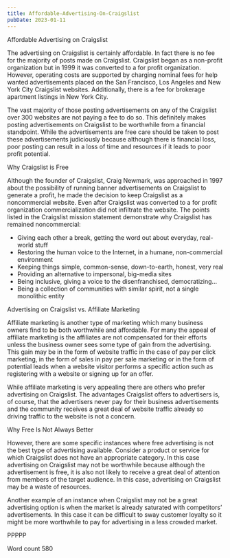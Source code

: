 ```yaml
---
title: Affordable-Advertising-On-Craigslist
pubDate: 2023-01-11
---
```


Affordable Advertising on Craigslist

The advertising on Craigslist is certainly affordable. In fact there is no fee for the majority of posts made on Craigslist. Craigslist began as a non-profit organization but in 1999 it was converted to a for profit organization. However, operating costs are supported by charging nominal fees for help wanted advertisements placed on the San Francisco, Los Angeles and New York City Craigslist websites. Additionally, there is a fee for brokerage apartment listings in New York City.

The vast majority of those posting advertisements on any of the Craigslist over 300 websites are not paying a fee to do so. This definitely makes posting advertisements on Craigslist to be worthwhile from a financial standpoint. While the advertisements are free care should be taken to post these advertisements judiciously because although there is financial loss, poor posting can result in a loss of time and resources if it leads to poor profit potential. 

Why Craigslist is Free

Although the founder of Craigslist, Craig Newmark, was approached in 1997 about the possibility of running banner advertisements on Craigslist to generate a profit, he made the decision to keep Craigslist as a noncommercial website. Even after Craigslist was converted to a for profit organization commercialization did not infiltrate the website. The points listed in the Craigslist mission statement demonstrate why Craigslist has remained noncommercial:

* Giving each other a break, getting the word out about everyday, real-world stuff
* Restoring the human voice to the Internet, in a humane, non-commercial environment
* Keeping things simple, common-sense, down-to-earth, honest, very real
* Providing an alternative to impersonal, big-media sites
* Being inclusive, giving a voice to the disenfranchised, democratizing…
* Being a collection of communities with similar spirit, not a single monolithic entity

Advertising on Craigslist vs. Affiliate Marketing

Affiliate marketing is another type of marketing which many business owners find to be both worthwhile and affordable. For many the appeal of affiliate marketing is the affiliates are not compensated for their efforts unless the business owner sees some type of gain from the advertising. This gain may be in the form of website traffic in the case of pay per click marketing, in the form of sales in pay per sale marketing or in the form of potential leads when a website visitor performs a specific action such as registering with a website or signing up for an offer.

While affiliate marketing is very appealing there are others who prefer advertising on Craigslist. The advantages Craigslist offers to advertisers is, of course, that the advertisers never pay for their business advertisements and the community receives a great deal of website traffic already so driving traffic to the website is not a concern. 

Why Free Is Not Always Better

However, there are some specific instances where free advertising is not the best type of advertising available. Consider a product or service for which Craigslist does not have an appropriate category. In this case advertising on Craigslist may not be worthwhile because although the advertisement is free, it is also not likely to receive a great deal of attention from members of the target audience. In this case, advertising on Craigslist may be a waste of resources.

Another example of an instance when Craigslist may not be a great advertising option is when the market is already saturated with competitors’ advertisements. In this case it can be difficult to sway customer loyalty so it might be more worthwhile to pay for advertising in a less crowded market. 

PPPPP

Word count 580